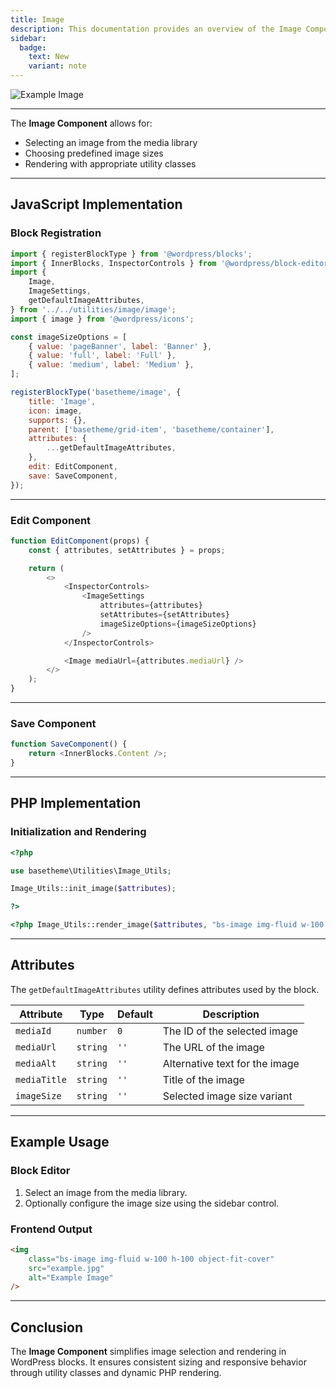 ```yaml
---
title: Image
description: This documentation provides an overview of the Image Component, which supports media selection and size configuration for use in WordPress blocks.
sidebar:
  badge:
    text: New
    variant: note
---
```




<Image src="/assets/example.jpg" alt="Example Image" />

---

The **Image Component** allows for:
- Selecting an image from the media library
- Choosing predefined image sizes
- Rendering with appropriate utility classes

---

## JavaScript Implementation

### Block Registration

```javascript
import { registerBlockType } from '@wordpress/blocks';
import { InnerBlocks, InspectorControls } from '@wordpress/block-editor';
import {
    Image,
    ImageSettings,
    getDefaultImageAttributes,
} from '../../utilities/image/image';
import { image } from '@wordpress/icons';

const imageSizeOptions = [
    { value: 'pageBanner', label: 'Banner' },
    { value: 'full', label: 'Full' },
    { value: 'medium', label: 'Medium' },
];

registerBlockType('basetheme/image', {
    title: 'Image',
    icon: image,
    supports: {},
    parent: ['basetheme/grid-item', 'basetheme/container'],
    attributes: {
        ...getDefaultImageAttributes,
    },
    edit: EditComponent,
    save: SaveComponent,
});
```

---

### Edit Component

```javascript
function EditComponent(props) {
    const { attributes, setAttributes } = props;

    return (
        <>
            <InspectorControls>
                <ImageSettings
                    attributes={attributes}
                    setAttributes={setAttributes}
                    imageSizeOptions={imageSizeOptions}
                />
            </InspectorControls>

            <Image mediaUrl={attributes.mediaUrl} />
        </>
    );
}
```

---

### Save Component

```javascript
function SaveComponent() {
    return <InnerBlocks.Content />;
}
```

---

## PHP Implementation

### Initialization and Rendering

```php
<?php

use basetheme\Utilities\Image_Utils;

Image_Utils::init_image($attributes);

?>

<?php Image_Utils::render_image($attributes, "bs-image img-fluid w-100 h-100 object-fit-cover"); ?>
```

---

## Attributes

The `getDefaultImageAttributes` utility defines attributes used by the block.

| Attribute    | Type     | Default | Description                    |
|--------------|----------|---------|--------------------------------|
| `mediaId`    | `number` | `0`     | The ID of the selected image   |
| `mediaUrl`   | `string` | `''`    | The URL of the image           |
| `mediaAlt`   | `string` | `''`    | Alternative text for the image |
| `mediaTitle` | `string` | `''`    | Title of the image             |
| `imageSize`  | `string` | `''`    | Selected image size variant    |

---

## Example Usage

### Block Editor

1. Select an image from the media library.
2. Optionally configure the image size using the sidebar control.

### Frontend Output

```html
<img
    class="bs-image img-fluid w-100 h-100 object-fit-cover"
    src="example.jpg"
    alt="Example Image"
/>
```

---

## Conclusion

The **Image Component** simplifies image selection and rendering in WordPress blocks. It ensures consistent sizing and responsive behavior through utility classes and dynamic PHP rendering.
